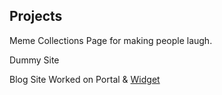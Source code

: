 ## Projects

<ProjectCard title="Meme Collection Page" link="https://memecollections.netlify.app" bg="linear-gradient(to right, #D4145A 0%, #FBB03B 100%)">
Meme Collections Page for making people laugh.
</ProjectCard>

<ProjectCard title="Dummy Site" link="https://dummysites.netlify.app" bg="linear-gradient(to right, #662D8C 0%, #ED1E79
 100%)">
Dummy Site
</ProjectCard>

<ProjectCard title="Blog Site" link="https://blog.supportgenie.io" bg="linear-gradient(to right, #009245 0%, #FCEE21 100%)">
Blog Site
</ProjectCard>

<ProjectCard title="Portal & Widget" link="https://test-portal.supportgenie.io" bg="linear-gradient(to right, #D585FF 0%,#00FFEE 100%)">
Worked on Portal & <a href="https://test-widget.supportgenie.io">Widget</a> 
</ProjectCard>
